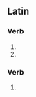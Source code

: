 ==Latin==

===Verb===
{{la-verb-form|abdūcere}}

# {{inflection of|la|abdūcō||pres|actv|inf}}
# {{inflection of|la|abdūcō||2|s|pres|pasv|indc}}

===Verb===
{{la-verb-form|abdūcēre}}

# {{inflection of|la|abdūcō||2|s|fut|pasv|indc}}